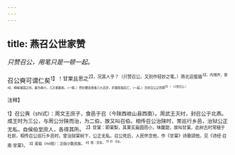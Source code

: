 ```yaml
---
---
---
```

title: 燕召公世家赞
---



*只赞召公，用笔只是一顿一起。*

召公奭可谓仁矣<sup>1】！甘棠且思之<sup>2】，况其人乎？（只赞召公。又别作轻妙之笔。）燕北迫蛮貉<sup>3】，内措齐、晋<sup>4】，崎岖强国之间，最为弱小，几灭者数矣。（一顿。）然社稷血食者八九百岁，於姬姓独后亡，（一起。）岂非召公之烈耶<sup>5】！（只赞召公。）

<sup>注释】

<sup>1】召公爽（shi式）：周文王庶子，食邑于召（今陕西岐山县西南）。周武王灭纣，封召公于北燕。成王时为三公，与周公分陕而治，为二伯，故又叫召伯。相传召公治陕时，常巡行乡邑，治狱公正无私，自侯伯至庶人，各得其所。
<sup>2】甘棠：即棠梨，其果实扁圆而小，味酸甜，故叫甘棠。此树古时常植于社前，相传召公巡行乡邑时，曾治狱棠树下，公正无私。召公死后，人民怀念他，作《甘棠》诗歌颂他。见《诗经·召南·甘棠》。
<sup>3】蛮貊（mò陌）：泛指少数民族。
<sup>4】措：交杂。
<sup>5】烈：功业。